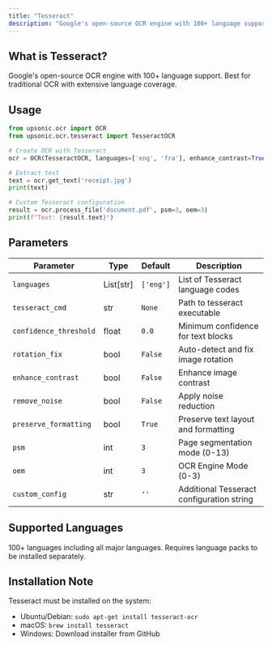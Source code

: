 ```yaml
---
title: "Tesseract"
description: "Google's open-source OCR engine with 100+ language support"
---
```


## What is Tesseract?

Google's open-source OCR engine with 100+ language support. Best for traditional OCR with extensive language coverage.

## Usage

```python
from upsonic.ocr import OCR
from upsonic.ocr.tesseract import TesseractOCR

# Create OCR with Tesseract
ocr = OCR(TesseractOCR, languages=['eng', 'fra'], enhance_contrast=True)

# Extract text
text = ocr.get_text('receipt.jpg')
print(text)

# Custom Tesseract configuration
result = ocr.process_file('document.pdf', psm=3, oem=3)
print(f"Text: {result.text}")
```

## Parameters

| Parameter | Type | Default | Description |
|-----------|------|---------|-------------|
| `languages` | List[str] | `['eng']` | List of Tesseract language codes |
| `tesseract_cmd` | str | `None` | Path to tesseract executable |
| `confidence_threshold` | float | `0.0` | Minimum confidence for text blocks |
| `rotation_fix` | bool | `False` | Auto-detect and fix image rotation |
| `enhance_contrast` | bool | `False` | Enhance image contrast |
| `remove_noise` | bool | `False` | Apply noise reduction |
| `preserve_formatting` | bool | `True` | Preserve text layout and formatting |
| `psm` | int | `3` | Page segmentation mode (0-13) |
| `oem` | int | `3` | OCR Engine Mode (0-3) |
| `custom_config` | str | `''` | Additional Tesseract configuration string |

## Supported Languages

100+ languages including all major languages. Requires language packs to be installed separately.

## Installation Note

Tesseract must be installed on the system:
- Ubuntu/Debian: `sudo apt-get install tesseract-ocr`
- macOS: `brew install tesseract`
- Windows: Download installer from GitHub
